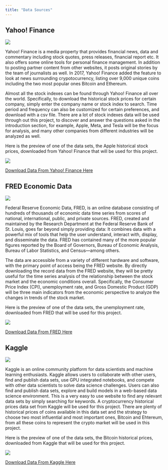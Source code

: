 ```yaml
---
title: "Data Sources"
---
```


## Yahoo! Finance

![](ds01.png)

Yahoo! Finance is a media property that provides financial news, data and commentary including stock quotes, press releases, financial report etc. It also offers some online tools for personal finance management. In addition to posting partner content from other websites, it posts original stories by the team of journalists as well. In 2017, Yahoo! Finance added the feature to look at news surrounding crypotocurrency, listing over 9,000 unique coins including the two most popular ones Bitcoin and Ethereum.

Almost all the stock indexes can be found through Yahoo! Finance all over the world. Specifically, to download the historical stock prices for certain company, simply enter the company name or stock index to search. Time period and frequency can also be customized for certain preferences, and download with a csv file. There are a lot of stock indexes data will be used through out this project, to discover and answer the questions asked in the introduction section, for example, Apple, Meta, and Tesla will be the focus for analysis, and many other companies from different industries will be analyzed as well.

Here is the preview of one of the data sets, the Apple historical stock prices, downloaded from Yahoo! Finance that will be used for this project.

![](ds03.jpeg)

[Download Data From Yahoo! Finance Here](https://finance.yahoo.com/quote/TSLA/history?period1=1338508800&period2=1675209600&interval=1mo&filter=history&frequency=1mo&includeAdjustedClose=true)

## FRED Economic Data

![](ds02.jpeg)

Federal Reserve Economic Data, FRED, is an online database consisting of hundreds of thousands of economic data time series from scores of national, international, public, and private sources. FRED, created and maintained by the Research Department at the Federal Reserve Bank of St. Louis, goes far beyond simply providing data: It combines data with a powerful mix of tools that help the user understand, interact with, display, and disseminate the data. FRED has contained many of the more popular figures reported by the Board of Governors, Bureau of Economic Analysis, Bureau of Labor Statistics, and Census---among others.

The data are accessible from a variety of different hardware and software, with the primary point of access being the FRED website. By directly downloading the record data from the FRED website, they will be pretty useful for the time series analysis of the relationship between the stock market and the economic conditions overall. Specifically, the Consumer Price Index (CPI), unemployment rate, and Gross Domestic Product (GDP) will be three main indicators from the economic perspective to analyze the changes in trends of the stock market.

Here is the preview of one of the data sets, the unemployment rate, downloaded from FRED that will be used for this project.

![](ds04.jpeg)

[Download Data From FRED Here](https://fred.stlouisfed.org/)

## Kaggle

![](ds05.jpeg)

Kaggle is an online community platform for data scientists and machine learning enthusiasts. Kaggle allows users to collaborate with other users, find and publish data sets, use GPU integrated notebooks, and compete with other data scientists to solve data science challenges. Users can also find and publish data sets, explore and build models in a web-based data science environment. This is a very easy to use website to find any relevant data sets by simply searching for keywords. A cryptocurrency historical prices data set from Kaggle will be used for this project. There are plenty of historical prices of coins available in this data set and the strategy to choose two most influential and most important ones, Bitcoin and Ehtereum, from all these coins to represent the crypto market will be used in this project.

Here is the preview of one of the data sets, the Bitcoin historical prices, downloaded from Kaggle that will be used for this project.

![](ds06.jpeg)

[Download Data From Kaggle Here](https://www.kaggle.com/datasets/sudalairajkumar/cryptocurrencypricehistory)
